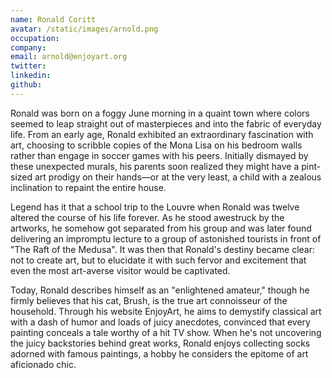 ```yaml
---
name: Ronald Coritt
avatar: /static/images/arnold.png
occupation: 
company: 
email: arnold@enjoyart.org
twitter: 
linkedin: 
github: 
---
```


Ronald was born on a foggy June morning in a quaint town where colors seemed to leap straight out of masterpieces and into the fabric of everyday life. From an early age, Ronald exhibited an extraordinary fascination with art, choosing to scribble copies of the Mona Lisa on his bedroom walls rather than engage in soccer games with his peers. Initially dismayed by these unexpected murals, his parents soon realized they might have a pint-sized art prodigy on their hands—or at the very least, a child with a zealous inclination to repaint the entire house.

Legend has it that a school trip to the Louvre when Ronald was twelve altered the course of his life forever. As he stood awestruck by the artworks, he somehow got separated from his group and was later found delivering an impromptu lecture to a group of astonished tourists in front of "The Raft of the Medusa". It was then that Ronald's destiny became clear: not to create art, but to elucidate it with such fervor and excitement that even the most art-averse visitor would be captivated.

Today, Ronald describes himself as an "enlightened amateur," though he firmly believes that his cat, Brush, is the true art connoisseur of the household. Through his website EnjoyArt, he aims to demystify classical art with a dash of humor and loads of juicy anecdotes, convinced that every painting conceals a tale worthy of a hit TV show. When he's not uncovering the juicy backstories behind great works, Ronald enjoys collecting socks adorned with famous paintings, a hobby he considers the epitome of art aficionado chic.

